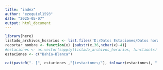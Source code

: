 ```yaml
---
title: "index"
author: "ezequiel1593"
date: "2025-05-07"
output: html_document
---
```



```r
library(here)
listado_archivos_horarios <- list.files('D:/Datos Estaciones/Datos horarios/',pattern="*.txt",full.names = T)
recortar_nombre <- function(x) {substr(x,36,nchar(x)-4)}
#estaciones <- as.vector(sapply(listado_archivos_horarios, function(x) { recortar_nombre(x) } ))
estaciones <- c("Bahía-Blanca")
```

```r
cat(paste0("- [", estaciones ,"](estaciones/"), tolower(estaciones), ".html)\n")
```



